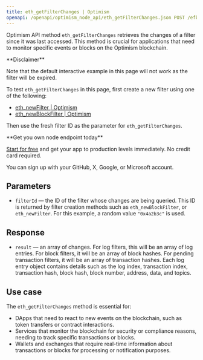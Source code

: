 ---
title: eth_getFilterChanges | Optimism
openapi: /openapi/optimism_node_api/eth_getFilterChanges.json POST /efb0a5eccd2caa5135eb54eba6f7f300
---

Optimism API method `eth_getFilterChanges` retrieves the changes of a filter since it was last accessed. This method is crucial for applications that need to monitor specific events or blocks on the Optimism blockchain.

<Warning>
**Disclaimer**

Note that the default interactive example in this page will not work as the filter will be expired.

To test `eth_getFilterChanges` in this page, first create a new filter using one of the following:

* [eth\_newFilter | Optimism](/api-reference/polygon_node_api/logs_and_events/eth_newFilter)
* [eth\_newBlockFilter | Optimism](/api-reference/optimism_node_api/eth_newBlockFilter)

Then use the fresh filter ID as the parameter for `eth_getFilterChanges`.
</Warning>

<Check>
**Get you own node endpoint today**

[Start for free](https://console.chainstack.com/) and get your app to production levels immediately. No credit card required.

You can sign up with your GitHub, X, Google, or Microsoft account.
</Check>


## Parameters

* `filterId` — the ID of the filter whose changes are being queried. This ID is returned by filter creation methods such as `eth_newBlockFilter`, or `eth_newFilter`. For this example, a random value `"0x4a2b3c"` is used.

## Response

* `result` — an array of changes. For log filters, this will be an array of log entries. For block filters, it will be an array of block hashes. For pending transaction filters, it will be an array of transaction hashes. Each log entry object contains details such as the log index, transaction index, transaction hash, block hash, block number, address, data, and topics.

## Use case

The `eth_getFilterChanges` method is essential for:

* DApps that need to react to new events on the blockchain, such as token transfers or contract interactions.
* Services that monitor the blockchain for security or compliance reasons, needing to track specific transactions or blocks.
* Wallets and exchanges that require real-time information about transactions or blocks for processing or notification purposes.

